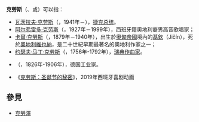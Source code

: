 '''克勞斯'''（'''{{lang|de|Klaus}}'''、'''{{lang|de|Kraus}}'''或'''{{lang|de|Krauss}}'''）可以指：
*[[瓦茨拉夫·克劳斯|瓦茨拉夫·克劳斯]]（{{lang|cs|Vaclav Klaus}}，1941年－），[[捷克共和国|捷克]][[总统|总统]]。
*[[阿尔弗雷多·克劳斯|阿尔弗雷多·克劳斯]]（{{lang|es|Alfredo Kraus}}，1927年－1999年），西班牙籍奧地利裔男高音歌唱家；
*[[卡爾·克勞斯|卡爾·克勞斯]]（{{lang|de|Karl Kraus}}，1879年－1940年），出生於[[奧匈帝國|奧匈帝國]]境內的[[基欽|基欽]]（Jičín），死於[[奧地利|奧地利]][[維也納|維也納]]，是二十世紀早期最著名的奧地利作家之一；
*[[约瑟夫·马丁·克劳斯|约瑟夫·马丁·克劳斯]]（{{lang|sv|Joseph Martin Kraus}}，1756年-1792年），[[瑞典|瑞典]][[作曲家|作曲家]]。
*{{link-de|格奥尔格·克劳斯}}（{{lang|de|Georg Krauss}}，1826年-1906年），德国工业家。
*《[[克劳斯：圣诞节的秘密|克劳斯：圣诞节的秘密]]》，2019年西班牙喜剧动画

==參見==
*[[克勞澤|克勞澤]]

{{Disambiguation|K|Cat=三字人名譯名消歧義}}